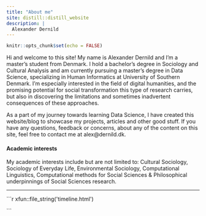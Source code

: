 ```yaml
---
title: "About me"
site: distill::distill_website
description: |
  Alexander Dernild
---
```


```r
knitr::opts_chunk$set(echo = FALSE)
```

Hi and welcome to this site! My name is Alexander Dernild and I'm a master's student from Denmark. I hold a bachelor's degree in Sociology and Cultural Analysis and am currently pursuing a master's degree in Data Science, specializing in Human Informatics at University of Southern Denmark. I'm especially interested in the field of digital humanities, and the promising potential for social transformation this type of research carries, but also in discovering the limitations and sometimes inadvertent consequences of these approaches. 

As a part of my journey towards learning Data Science, I have created this website/blog to showcase my projects, articles and other good stuff. If you have any questions, feedback or concerns, about any of the content on this site, feel free to contact me at alex@dernild.dk.

#### Academic interests

My academic interests include but are not limited to: Cultural Sociology, Sociology of Everyday Life, Environmental Sociology, Computational Linguistics, Computational methods for Social Sciences & Philosophical underpinnings of Social Sciences research.

***

```{=html}
```r
xfun::file_string('timeline.html')
```
```
